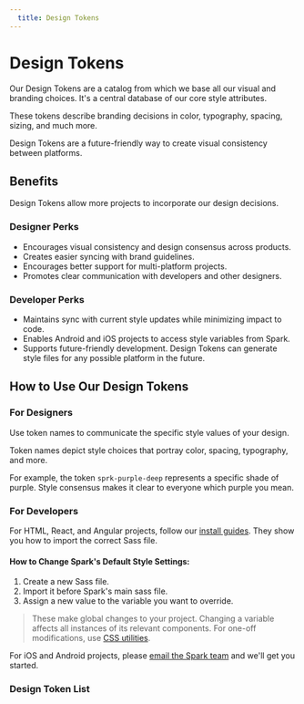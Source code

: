 ```yaml
---
  title: Design Tokens
---
```


<h1 class="docs-b-h1 sprk-b-PageTitle sprk-b-TypeDisplayOne sprk-u-mbl sprk-u-Measure">
  Design Tokens
</h1>

Our Design Tokens are a catalog from which we base all our visual and branding choices.
It's a central database of our core style attributes.

These tokens describe branding decisions in color, typography, spacing, sizing, and much more.

Design Tokens are a future-friendly way to create visual consistency between platforms.

## Benefits
Design Tokens allow more projects to incorporate our design decisions.

<h3 class="docs-b-h5 sprk-b-TypeDisplayFive sprk-u-mbm sprk-u-Measure">
  Designer Perks
</h3>

- Encourages visual consistency and design consensus across products.
- Creates easier syncing with brand guidelines.
- Encourages better support for multi-platform projects.
- Promotes clear communication with developers and other designers.

<h3 class="docs-b-h5 sprk-b-TypeDisplayFive sprk-u-mbm sprk-u-Measure">
  Developer Perks
</h3>

- Maintains sync with current style updates while minimizing impact to code.
- Enables Android and iOS projects to access style variables from Spark.
- Supports future-friendly development. Design Tokens can generate style files for any possible platform in the future.

## How to Use Our Design Tokens

<h3 class="docs-b-h5 sprk-b-TypeDisplayFive sprk-u-mbm sprk-u-Measure">
 For Designers
</h3>

Use token names to communicate the specific style values of your design.

Token names depict style choices that portray color, spacing, typography, and more.

For example, the token `sprk-purple-deep` represents a specific shade of purple. Style consensus makes it clear to everyone which purple you mean.

<h3 class="docs-b-h5 sprk-b-TypeDisplayFive sprk-u-mtl sprk-u-mbm sprk-u-Measure">
 For Developers
</h3>

For HTML, React, and Angular projects, follow our [install guides](/installing-spark). They show you how to import the correct Sass file.

<h4 class="docs-b-h6 sprk-b-TypeDisplaySix sprk-u-mtl sprk-u-mbm sprk-u-Measure">
  How to Change Spark's Default Style Settings:
</h4>
<ol class=" sprk-b-List sprk-b-List--indented sprk-u-Measure sprk-u-mbl">
  <li class="sprk-u-mbs sprk-u-Measure">
    Create a new Sass file.
  </li>
  <li class="sprk-u-mbs sprk-u-Measure">
    Import it before Spark's main sass file.
  </li>
  <li class="sprk-u-mbs sprk-u-Measure">
    Assign a new value to the variable you want to override.
  </li>
</ol>

> These make global changes to your project. Changing a variable affects all instances of its relevant components. For one-off modifications, use [CSS utilities](/using-spark/foundations/css-utilities).

For iOS and Android projects, please [email the Spark team](mailto:sparkdesignsystem@quickenloans.com) and we'll get you started.
### Design Token List
<section>
  <SassVarTable />
</section>
